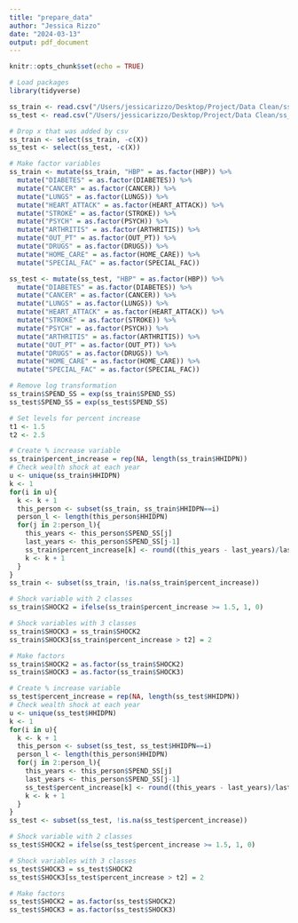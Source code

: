 ```yaml
---
title: "prepare_data"
author: "Jessica Rizzo"
date: "2024-03-13"
output: pdf_document
---
```


```r
knitr::opts_chunk$set(echo = TRUE)
```

```r
# Load packages
library(tidyverse)
```

```r
ss_train <- read.csv("/Users/jessicarizzo/Desktop/Project/Data Clean/ss_train.csv")
ss_test <- read.csv("/Users/jessicarizzo/Desktop/Project/Data Clean/ss_test.csv")
```

```r
# Drop x that was added by csv
ss_train <- select(ss_train, -c(X))
ss_test <- select(ss_test, -c(X))
```

```r
# Make factor variables
ss_train <- mutate(ss_train, "HBP" = as.factor(HBP)) %>%
  mutate("DIABETES" = as.factor(DIABETES)) %>%
  mutate("CANCER" = as.factor(CANCER)) %>%
  mutate("LUNGS" = as.factor(LUNGS)) %>%
  mutate("HEART_ATTACK" = as.factor(HEART_ATTACK)) %>%
  mutate("STROKE" = as.factor(STROKE)) %>%
  mutate("PSYCH" = as.factor(PSYCH)) %>%
  mutate("ARTHRITIS" = as.factor(ARTHRITIS)) %>%
  mutate("OUT_PT" = as.factor(OUT_PT)) %>%
  mutate("DRUGS" = as.factor(DRUGS)) %>%
  mutate("HOME_CARE" = as.factor(HOME_CARE)) %>%
  mutate("SPECIAL_FAC" = as.factor(SPECIAL_FAC))

ss_test <- mutate(ss_test, "HBP" = as.factor(HBP)) %>%
  mutate("DIABETES" = as.factor(DIABETES)) %>%
  mutate("CANCER" = as.factor(CANCER)) %>%
  mutate("LUNGS" = as.factor(LUNGS)) %>%
  mutate("HEART_ATTACK" = as.factor(HEART_ATTACK)) %>%
  mutate("STROKE" = as.factor(STROKE)) %>%
  mutate("PSYCH" = as.factor(PSYCH)) %>%
  mutate("ARTHRITIS" = as.factor(ARTHRITIS)) %>%
  mutate("OUT_PT" = as.factor(OUT_PT)) %>%
  mutate("DRUGS" = as.factor(DRUGS)) %>%
  mutate("HOME_CARE" = as.factor(HOME_CARE)) %>%
  mutate("SPECIAL_FAC" = as.factor(SPECIAL_FAC))
```

```r
# Remove log transformation
ss_train$SPEND_SS = exp(ss_train$SPEND_SS)
ss_test$SPEND_SS = exp(ss_test$SPEND_SS)
```

```r
# Set levels for percent increase
t1 <- 1.5
t2 <- 2.5
```

```r
# Create % increase variable
ss_train$percent_increase = rep(NA, length(ss_train$HHIDPN))
# Check wealth shock at each year
u <- unique(ss_train$HHIDPN)
k <- 1
for(i in u){
  k <- k + 1
  this_person <- subset(ss_train, ss_train$HHIDPN==i)
  person_l <- length(this_person$HHIDPN)
  for(j in 2:person_l){
    this_years <- this_person$SPEND_SS[j]
    last_years <- this_person$SPEND_SS[j-1]
    ss_train$percent_increase[k] <- round((this_years - last_years)/last_years, 3)
    k <- k + 1
  }
}
ss_train <- subset(ss_train, !is.na(ss_train$percent_increase))
```

```r
# Shock variable with 2 classes
ss_train$SHOCK2 = ifelse(ss_train$percent_increase >= 1.5, 1, 0)

# Shock variables with 3 classes
ss_train$SHOCK3 = ss_train$SHOCK2
ss_train$SHOCK3[ss_train$percent_increase > t2] = 2

# Make factors
ss_train$SHOCK2 = as.factor(ss_train$SHOCK2)
ss_train$SHOCK3 = as.factor(ss_train$SHOCK3)
```

```r
# Create % increase variable
ss_test$percent_increase = rep(NA, length(ss_test$HHIDPN))
# Check wealth shock at each year
u <- unique(ss_test$HHIDPN)
k <- 1
for(i in u){
  k <- k + 1
  this_person <- subset(ss_test, ss_test$HHIDPN==i)
  person_l <- length(this_person$HHIDPN)
  for(j in 2:person_l){
    this_years <- this_person$SPEND_SS[j]
    last_years <- this_person$SPEND_SS[j-1]
    ss_test$percent_increase[k] <- round((this_years - last_years)/last_years, 3)
    k <- k + 1
  }
}
ss_test <- subset(ss_test, !is.na(ss_test$percent_increase))
```

```r
# Shock variable with 2 classes
ss_test$SHOCK2 = ifelse(ss_test$percent_increase >= 1.5, 1, 0)

# Shock variables with 3 classes
ss_test$SHOCK3 = ss_test$SHOCK2
ss_test$SHOCK3[ss_test$percent_increase > t2] = 2

# Make factors
ss_test$SHOCK2 = as.factor(ss_test$SHOCK2)
ss_test$SHOCK3 = as.factor(ss_test$SHOCK3)
```

